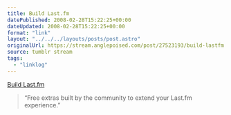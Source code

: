 ```yaml
---
title: Build Last.fm
datePublished: 2008-02-28T15:22:25+00:00
dateUpdated: 2008-02-28T15:22:25+00:00
format: "link"
layout: "../../../layouts/posts/post.astro"
originalUrl: https://stream.anglepoised.com/post/27523193/build-lastfm
source: tumblr stream
tags:
  - "linklog"
---
```


[Build Last.fm][1]

> &ldquo;Free extras built by the community to extend your Last.fm experience.&rdquo;

[1]: http://build.last.fm/
